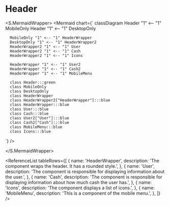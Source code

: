 

<Meta title="ApplicationModel/Components/Pages/GameMenu/Header/docs" />

# Header

<ComponentInfoTable
  name="Header"
  description="This is the game menu header."
  source="components/pages/game-menu/header"
/>

<PropertiesTable tableRows={[]} />

<S.MermaidWrapper>
<Mermaid
  chart={`
     classDiagram
      Header "1" <-- "1" MobileOnly
      Header "1" <-- "1" DesktopOnly

      MobileOnly "1" <-- "1" HeaderWrapper
      DesktopOnly "1" <-- "1" HeaderWrapper2
      HeaderWrapper2 "1" <-- "1" User
      HeaderWrapper2 "1" <-- "1" Cash
      HeaderWrapper2 "1" <-- "1" Icons

      HeaderWrapper "1" <-- "1" User2
      HeaderWrapper "1" <-- "1" Cash2
      HeaderWrapper "1" <-- "1" MobileMenu

      class Header:::green
      class MobileOnly
      class DesktopOnly
      class HeaderWrapper
      class HeaderWrapper2["HeaderWrapper"]:::blue
      class HeaderWrapper:::blue
      class User:::blue
      class Cash:::blue
      class User2["User"]:::blue
      class Cash2["Cash"]:::blue
      class MobileMenu:::blue
      class Icons:::blue

`}
/>

</S.MermaidWrapper>

<ReferenceList
  tableRows={[
    {
      name: 'HeaderWrapper',
      description: 'The component wraps the header. It has a rounded style.',
    },
    {
      name: 'User',
      description:
        'The component is responsible for displaying information about the user.',
    },
    {
      name: 'Cash',
      description:
        'The component is responsible for displaying information about how much cash the user has.',
    },
    {
      name: 'Icons',
      description: 'The component displays a list of icons.',
    },
    {
      name: 'MobileMenu',
      description: 'This is a component of the mobile menu.',
    },
  ]}
/>
